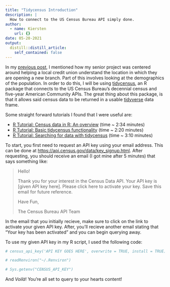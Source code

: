 ```yaml
---
title: "Tidycensus Introduction"
description: |
  How to connect to the US Census Bureau API simply done.
author:
  - name: Kiersten
    url: {}
date: 05-20-2021
output:
  distill::distill_article:
    self_contained: false
---
```


In my [previous post](https://kierrschill.github.io/posts/2021-05-19-second-try/), I mentioned how my senior project was centered around helping a local credit union understand the location in which they are opening a new branch. Part of this involves looking at the demographics of the population. In order to do this, I will be using [tidycensus](https://cran.r-project.org/web/packages/tidycensus/tidycensus.pdf), an R package that connects to the US Census Bureau's decennial census and five-year American Community APIs. The great thing about this package, is that it allows said census data to be returned in a usable [tidyverse](https://cran.r-project.org/web/packages/tidyverse/tidyverse.pdf) data frame. 

Some straight forward tutorials I found that I were useful are:

* [R Tutorial: Census data in R: An overview](https://www.youtube.com/watch?v=MDyGuWrBC-M) (time ~ 2:34 minutes)
* [R Tutorial: Basic tidycensus functionality](https://www.youtube.com/watch?v=i09Pc7orAYg) (time ~ 2:20 minutes)
* [R Tutorial: Searching for data with tidycensus](https://www.youtube.com/watch?v=dJRoubBvyq4) (time ~ 3:10 minutes)

To start, you first need to request an API key using your email address. This can be done at [https://api.census.gov/data/key_signup.html](https://api.census.gov/data/key_signup.html). After requesting, you should receive an email (I got mine after 5 minutes) that says something like:

> Hello!
>
> Thank you for your interest in the Census Data API. Your API key is [given API key here]. Please click here to activate your key. Save this email for future reference.
>
> Have Fun,
>
> The Census Bureau API Team

In the email that you initially recieve, make sure to click on the link to activate your given API key. After, you'll recieve another email stating that "Your key has been activated" and you can begin querying away.

To use my given API key in my R script, I used the following code:

```  r
# census_api_key('API KEY GOES HERE', overwrite = TRUE, install = TRUE)

# readRenviron("~/.Renviron")

# Sys.getenv("CENSUS_API_KEY")
```

And *Voilà*! You're all set to query to your hearts content!



